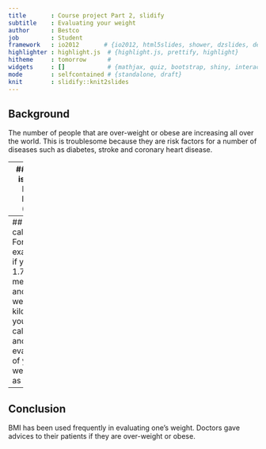 ```yaml
---
title       : Course project Part 2, slidify
subtitle    : Evaluating your weight
author      : Bestco
job         : Student
framework   : io2012       # {io2012, html5slides, shower, dzslides, deck.js, dzslides, landslide, slidy ...}
highlighter : highlight.js  # {highlight.js, prettify, highlight}
hitheme     : tomorrow      # 
widgets     : []            # {mathjax, quiz, bootstrap, shiny, interactive}
mode        : selfcontained # {standalone, draft}
knit        : slidify::knit2slides
---
```


## Background
The number of people that are over-weight or obese are increasing all over the world. This is troublesome because they are risk factors for a number of diseases such as diabetes, stroke and coronary heart disease.

---
## What is Body Mass Index (BMI)

1. BMI = Weight / Height^2
2. Weight in kilogram and height in meter
3. Used to evaluate whether one's weight is optimal.

---
## BMI calculation
For example, if you are 1.75 meter high and weight 75 kilogram, your BMI calculation and evaluation of your weight is as follows:
```r
height = 1.75
weight = 75
result <- function(height, weight) {
  bmi <- weight / height ^ 2
  if (bmi < 18.5) h <- "You are under-weight"
  else if (bmi <= 25) h <- " You have an optimal weight"
  else if (bmi <= 30) h <- "You are over-weight"
  else h <- "You are obese"
  h
}
result(height, weight)
```

---
## Conclusion
BMI has been used frequently in evaluating one's weight. Doctors gave advices to their patients if they are over-weight or obese.
